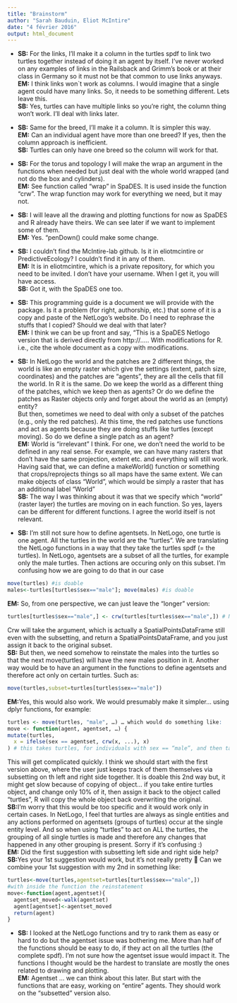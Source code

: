 ```yaml
---
title: "Brainstorm"
author: "Sarah Bauduin, Eliot McIntire"
date: "4 février 2016"
output: html_document
---
```


* **SB:** For the links, I'll make it a column in the turtles spdf to link two turtles together instead of doing it an agent by itself. I've never worked on any examples of links in the Railsback and Grimm's book or at their class in Germany so it must not be that common to use links anyways.  
**EM:** I think links won`t work as columns. I would imagine that a single agent could have many links. So, it needs to be something different. Lets leave this.  
**SB:** Yes, turtles can have multiple links so you’re right, the column thing won’t work. I’ll deal with links later.

* **SB:** Same for the breed, I'll make it a column. It is simpler this way.   
**EM:** Can an individual agent have more than one breed? If yes, then the column approach is inefficient.  
**SB:** Turtles can only have one breed so the column will work for that.

* **SB:** For the torus and topology I will make the wrap an argument in the functions when needed but just deal with the whole world wrapped (and not do the box and cylinders).   
**EM:** See function called “wrap” in SpaDES. It is used inside the function “crw”. The wrap function may work for everything we need, but it may not. 

* **SB:** I will leave all the drawing and plotting functions for now as SpaDES and R already have theirs. We can see later if we want to implement some of them.   
**EM:** Yes. “penDown() could make some change.

* **SB:** I couldn't find the McIntire-lab github. Is it in eliotmcintire or PredictiveEcology? I couldn't find it in any of them.   
**EM:** It is in eliotmcintire, which is a private repository, for which you need to be invited. I don’t have your username. When I get it, you will have access.  
**SB:** Got it, with the SpaDES one too.

* **SB:** This programming guide is a document we will provide with the package. Is it a problem (for right, authorship, etc.) that some of it is a copy and paste of the NetLogo's website. Do I need to rephrase the stuffs that I copied? Should we deal with that later?   
**EM:** I think we can be up front and say, “This is a SpaDES Netlogo version that is derived directly from http://..... With modifications for R. i.e., cite the whole document as a copy with modifications.

* **SB:** In NetLogo the world and the patches are 2 different things, the world is like an empty raster which give the settings (extent, patch size, coordinates) and the patches are "agents", they are all the cells that fill the world. In R it is the same. Do we keep the world as a different thing of the patches, which we keep then as agents? Or do we define the patches as Raster objects only and forget about the world as an (empty) entity?   
But then, sometimes we need to deal with only a subset of the patches (e.g., only the red patches). At this time, the red patches use functions and act as agents because they are doing stuffs like turtles (except moving). So do we define a single patch as an agent?   
**EM:** World is “irrelevant” I think. For one, we don’t need the world to be defined in any real sense. For example, we can have many rasters that don’t have the same projection, extent etc. and everything will still work. Having said that, we can define a makeWorld() function or something that crops/reprojects things so all maps have the same extent. We can make objects of class “World”, which would be simply a raster that has an additional label “World”  
**SB:** The way I was thinking about it was that we specify which “world” (raster layer) the turtles are moving on in each function. So yes, layers can be different for different functions. 
I agree the world itself is not relevant.

* **SB:** I'm still not sure how to define agentsets. In NetLogo, one turtle is one agent. All the turtles in the world are the "turtles". We are translating the NetLogo functions in a way that they take the turtles spdf (= the turtles). In NetLogo, agentsets are a subset of all the turtles, for example only the male turtles. Then actions are occuring only on this subset. I'm confusing how we are going to do that in our case
```r
move(turtles) #is doable
males<-turtles[turtles$sex=="male"]; move(males) #is doable
```
**EM:** So, from one perspective, we can just leave the “longer” version:
```r
turtles[turtles$sex=="male",] <- crw(turtles[turtles$sex=="male",]) # Note comma… it needs to be there because it is a data.frame, and that will work. 
```
Crw will take the argument, which is actually a SpatialPointsDataFrame still even with the subsetting, and return a SpatialPointsDataFrame, and you just assign it back to the original subset.  
**SB:** But then, we need somehow to reinstate the males into the turtles so that the next move(turtles) will have the new males position in it.
Another way would be to have an argument in the functions to define agentsets and therefore act only on certain turtles. Such as: 
```r
move(turtles,subset=turtles[turtles$sex=="male"])
```
**EM:**Yes, this would also work. We would presumably make it simpler… using dplyr functions, for example:
```r
turtles <- move(turtles, "male", …) … which would do something like:
move <- function(agent, agentset, …) {
mutate(turtles, 	
  x = ifelse(sex == agentset, crw(x, ...), x)
) # this takes turtles, for individuals with sex == “male”, and then takes the does crw with them. 
```
This will get complicated quickly. I think we should start with the first version above, where the user just keeps track of them themselves via subsetting on th left and right side together.
It is doable this 2nd way but, it might get slow because of copying of object… if you take entire turtles object, and change only 10% of it, then assign it back to the object called “turtles”, R will copy the whole object back overwriting the original.  
**SB:**I'm worry that this would be too specific and it would work only in certain cases.
In NetLogo, I feel that turtles are always as single entities and any actions performed on agentsets (groups of turtles) occur at the single entity level. And so when using "turtles" to act on ALL the turtles, the grouping of all single turtles is made and therefore any changes that happened in any other grouping is present.
Sorry if it's confusing :)  
**EM:** Did the first suggestion with subsetting left side and right side help?  
**SB:**Yes your 1st suggestion would work, but it’s not really pretty 
Can we combine your 1st suggestion with my 2nd in something like:
```r
turtles<-move(turtles,agentset=turtles[turtles$sex=="male",])
#with inside the function the reinstatement
move<-function(agent,agentset){
  agentset_moved<-walk(agentset)
  agent[agentset]<-agentset_moved
  return(agent)
}  
```

* **SB:** I looked at the NetLogo functions and try to rank them as easy or hard to do but the agentset issue was bothering me. More than half of the functions should be easy to do, if they act on all the turtles (the complete spdf). I'm not sure how the agentset issue would impact it. The functions I thought would be the hardest to translate are mostly the ones related to drawing and plotting.  
**EM:** Agentset … we can think about this later. But start with the functions that are easy, working on “entire” agents. They should work on the “subsetted” version also.
